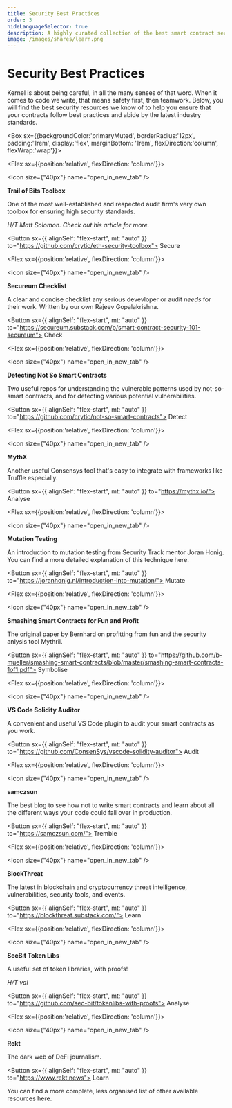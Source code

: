 ```yaml
---
title: Security Best Practices
order: 3
hideLanguageSelector: true
description: A highly curated collection of the best smart contract security tools currently available.
image: /images/shares/learn.png
---
```


# Security Best Practices

Kernel is about being careful, in all the many senses of that word. When it comes to code we write, that means safety first, then teamwork. Below, you will find the best security resources we know of to help you ensure that your contracts follow best practices and abide by the latest industry standards.

<Box sx={{backgroundColor:'primaryMuted', borderRadius:'12px', padding:'1rem', display:'flex', marginBottom: '1rem', flexDirection:'column', flexWrap:'wrap'}}>

<Chocolate>

<Flex sx={{position:'relative', flexDirection: 'column'}}>

<Icon size={"40px"} name="open_in_new_tab" />

**Trail of Bits Toolbox**

One of the most well-established and respected audit firm's very own toolbox for ensuring high security standards.

_H/T Matt Solomon. Check out <Link to="https://medium.com/coinmonks/ethereum-security-analysis-tools-an-introduction-and-comparison-1096194e64d5">his article</Link> for more._

<Button sx={{ alignSelf: "flex-start", mt: "auto" }} to="https://github.com/crytic/eth-security-toolbox">
    Secure
</Button>

</Flex>

<Flex sx={{position:'relative', flexDirection: 'column'}}>

<Icon size={"40px"} name="open_in_new_tab" />

**Secureum Checklist**

A clear and concise checklist any serious devevloper or audit _needs_ for their work. Written by our own Rajeev Gopalakrishna.

<Button sx={{ alignSelf: "flex-start", mt: "auto" }} to="https://secureum.substack.com/p/smart-contract-security-101-secureum">
    Check
</Button>

</Flex>

<Flex sx={{position:'relative', flexDirection: 'column'}}>

<Icon size={"40px"} name="open_in_new_tab" />

**Detecting Not So Smart Contracts**

Two useful repos for understanding the vulnerable patterns used by not-so-smart contracts, and for <Link to="https://github.com/crytic/slither/tree/master/tests/detectors">detecting various potential vulnerabilities</Link>.

<Button sx={{ alignSelf: "flex-start", mt: "auto" }} to="https://github.com/crytic/not-so-smart-contracts">
    Detect
</Button>

</Flex>

<Flex sx={{position:'relative', flexDirection: 'column'}}>

<Icon size={"40px"} name="open_in_new_tab" />

**MythX**

Another useful Consensys tool that's easy to integrate with frameworks like Truffle especially.

<Button sx={{ alignSelf: "flex-start", mt: "auto" }} to="https://mythx.io/">
    Analyse
</Button>

</Flex>

<Flex sx={{position:'relative', flexDirection: 'column'}}>

<Icon size={"40px"} name="open_in_new_tab" />

**Mutation Testing**

An introduction to mutation testing from Security Track mentor Joran Honig. You can find a more detailed explanation of this technique <Link to="https://github.com/JoranHonig/publications/blob/master/practical_mutation_testing_for_smart_contracts.pdf">here</Link>.

<Button sx={{ alignSelf: "flex-start", mt: "auto" }} to="https://joranhonig.nl/introduction-into-mutation/">
    Mutate
</Button>

</Flex>

<Flex sx={{position:'relative', flexDirection: 'column'}}>

<Icon size={"40px"} name="open_in_new_tab" />

**Smashing Smart Contracts for Fun and Profit**

The original paper by Bernhard on profitting from fun and the security anlysis tool Mythril.

<Button sx={{ alignSelf: "flex-start", mt: "auto" }} to="https://github.com/b-mueller/smashing-smart-contracts/blob/master/smashing-smart-contracts-1of1.pdf">
    Symbolise
</Button>

</Flex>

<Flex sx={{position:'relative', flexDirection: 'column'}}>

<Icon size={"40px"} name="open_in_new_tab" />

**VS Code Solidity Auditor**

A convenient and useful VS Code plugin to audit your smart contracts as you work.

<Button sx={{ alignSelf: "flex-start", mt: "auto" }} to="https://github.com/ConsenSys/vscode-solidity-auditor">
    Audit
</Button>

</Flex>

<Flex sx={{position:'relative', flexDirection: 'column'}}>

<Icon size={"40px"} name="open_in_new_tab" />

**samczsun**

The best blog to see how not to write smart contracts and learn about all the different ways your code could fall over in production.

<Button sx={{ alignSelf: "flex-start", mt: "auto" }} to="https://samczsun.com/">
    Tremble
</Button>

</Flex>

<Flex sx={{position:'relative', flexDirection: 'column'}}>

<Icon size={"40px"} name="open_in_new_tab" />

**BlockThreat**

The latest in blockchain and cryptocurrency threat intelligence, vulnerabilities, security tools, and events.

<Button sx={{ alignSelf: "flex-start", mt: "auto" }} to="https://blockthreat.substack.com/">
    Learn
</Button>

</Flex>

<Flex sx={{position:'relative', flexDirection: 'column'}}>

<Icon size={"40px"} name="open_in_new_tab" />

**SecBit Token Libs**

A useful set of token libraries, with proofs!

_H/T val_

<Button sx={{ alignSelf: "flex-start", mt: "auto" }} to="https://github.com/sec-bit/tokenlibs-with-proofs">
    Analyse
</Button>

</Flex>

<Flex sx={{position:'relative', flexDirection: 'column'}}>

<Icon size={"40px"} name="open_in_new_tab" />

**Rekt**

The dark web of DeFi journalism. 

<Button sx={{ alignSelf: "flex-start", mt: "auto" }} to="https://www.rekt.news">
    Learn
</Button>

</Flex>

</Chocolate>

</Box>

You can find a more complete, less organised list of other available resources <Link to="https://www.notion.so/Module-2-Automated-Tooling-22b7b1513dd247d685616d55e27b6877">here</Link>.

